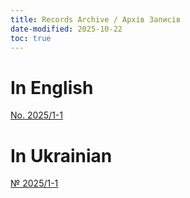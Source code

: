 ```yaml
---
title: Records Archive / Архів Записів
date-modified: 2025-10-22
toc: true
---
```


# In English

[No. 2025/1-1](records/2025-1-1.qmd)

# In Ukrainian

[№ 2025/1-1](records/2025-1-1.qmd)